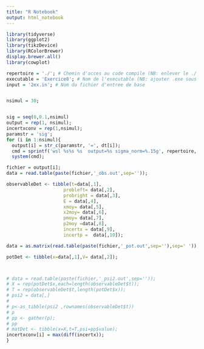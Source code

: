 ---
title: "R Notebook"
output: html_notebook
---



```{r include=FALSE}
library(tidyverse)
library(ggplot2)
library(tikzDevice)
library(RColorBrewer)
display.brewer.all()
library(cowplot)

repertoire = './'; # Chemin d'acces au code compile (NB: enlever le ./ sous Windows)
executable = 'Exercice8'; # Nom de l'executable (NB: ajouter .exe sous Windows)
input = '2ex.in'; # Nom du fichier d'entree de base


nsimul = 30;


sig = seq(0,0.1,nsimul)
output = rep(1, nsimul);
incertxconv = rep(1,nsimul);
paramstr = 'sig';
for (i in 1:nsimul){
  output[i] = str_c(paramstr, '=', dt[i]);
  cmd = sprintf('wsl %s%s %s  output=%s sigma_norm=%.15g', repertoire, executable,input,output[i],sig[i]);
  system(cmd);

fichier = output[i];
data = read.table(paste(fichier,'_obs.out',sep=''));

observableDet <- tibble(t=data[,1],
                     probleft= data[,2],
                     probright = data[,3],
                     E = data[,4],
                     xmoy= data[,5],
                     x2moy= data[,6],
                     pmoy= data[,7],
                     p2moy =data[,8],
                     incertx = data[,9],
                     incertp =  data[,10]);

data = as.matrix(read.table(paste(fichier,'_pot.out',sep=''),sep=' '));

potDet <- tibble(x=data[,1],V= data[,2]);



# data = read.table(paste(fichier,'_psi2.out',sep=''));
# X = rep(potDet$x,each=length(observableDet$t));
# T = rep(observableDet$t,length(potDet$x));
# psi2 = data[,]
# 
# p<-as_tibble(psi2 ,rownames(observableDet$t))
# p
# pp <- gather(p);
# pp
# matDet <- tibble(x=X,t=T,psi=pp$value);
incertxconv[i] = max(diff(incertx));
}
```


